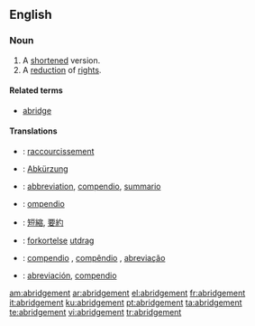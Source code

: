 ==English==

===Noun===
{{en-noun}}

# A [[shortened]] version.
# A [[reduction]] of [[rights]].

====Related terms====
*[[abridge]]

====Translations====
{{checktrans-top}}
*{{ttbc|French}}: [[raccourcissement]]
*{{ttbc|German}}: [[Abkürzung]]
*{{ttbc|Interlingua}}: [[abbreviation]],  [[compendio]], [[summario]]
*{{ttbc|Italian}}: [[ompendio]]
{{trans-mid}}
*{{ttbc|Japanese}}: [[短縮]], [[要約]]
*{{ttbc|Norwegian}}: [[forkortelse]]  {{c}} [[utdrag]] {{n}}
*{{ttbc|Portuguese}}: [[compendio]] {{m}}, [[compêndio]] {{m}}, [[abreviação]] {{f}}
*{{ttbc|Spanish}}: [[abreviación]], [[compendio]] {{m}}
{{trans-bottom}}

[[am:abridgement]]
[[ar:abridgement]]
[[el:abridgement]]
[[fr:abridgement]]
[[it:abridgement]]
[[ku:abridgement]]
[[pt:abridgement]]
[[ta:abridgement]]
[[te:abridgement]]
[[vi:abridgement]]
[[tr:abridgement]]